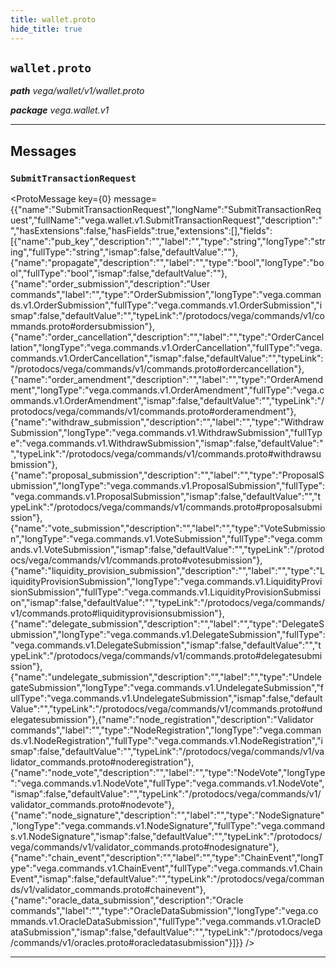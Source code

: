 ```yaml
---
title: wallet.proto
hide_title: true
---
```



## `wallet.proto`
_**path** vega/wallet/v1/wallet.proto_

_**package** vega.wallet.v1_



---

## Messages


### `SubmitTransactionRequest`
<ProtoMessage key={0} message={{"name":"SubmitTransactionRequest","longName":"SubmitTransactionRequest","fullName":"vega.wallet.v1.SubmitTransactionRequest","description":"","hasExtensions":false,"hasFields":true,"extensions":[],"fields":[{"name":"pub_key","description":"","label":"","type":"string","longType":"string","fullType":"string","ismap":false,"defaultValue":""},{"name":"propagate","description":"","label":"","type":"bool","longType":"bool","fullType":"bool","ismap":false,"defaultValue":""},{"name":"order_submission","description":"User commands","label":"","type":"OrderSubmission","longType":"vega.commands.v1.OrderSubmission","fullType":"vega.commands.v1.OrderSubmission","ismap":false,"defaultValue":"","typeLink":"/protodocs/vega/commands/v1/commands.proto#ordersubmission"},{"name":"order_cancellation","description":"","label":"","type":"OrderCancellation","longType":"vega.commands.v1.OrderCancellation","fullType":"vega.commands.v1.OrderCancellation","ismap":false,"defaultValue":"","typeLink":"/protodocs/vega/commands/v1/commands.proto#ordercancellation"},{"name":"order_amendment","description":"","label":"","type":"OrderAmendment","longType":"vega.commands.v1.OrderAmendment","fullType":"vega.commands.v1.OrderAmendment","ismap":false,"defaultValue":"","typeLink":"/protodocs/vega/commands/v1/commands.proto#orderamendment"},{"name":"withdraw_submission","description":"","label":"","type":"WithdrawSubmission","longType":"vega.commands.v1.WithdrawSubmission","fullType":"vega.commands.v1.WithdrawSubmission","ismap":false,"defaultValue":"","typeLink":"/protodocs/vega/commands/v1/commands.proto#withdrawsubmission"},{"name":"proposal_submission","description":"","label":"","type":"ProposalSubmission","longType":"vega.commands.v1.ProposalSubmission","fullType":"vega.commands.v1.ProposalSubmission","ismap":false,"defaultValue":"","typeLink":"/protodocs/vega/commands/v1/commands.proto#proposalsubmission"},{"name":"vote_submission","description":"","label":"","type":"VoteSubmission","longType":"vega.commands.v1.VoteSubmission","fullType":"vega.commands.v1.VoteSubmission","ismap":false,"defaultValue":"","typeLink":"/protodocs/vega/commands/v1/commands.proto#votesubmission"},{"name":"liquidity_provision_submission","description":"","label":"","type":"LiquidityProvisionSubmission","longType":"vega.commands.v1.LiquidityProvisionSubmission","fullType":"vega.commands.v1.LiquidityProvisionSubmission","ismap":false,"defaultValue":"","typeLink":"/protodocs/vega/commands/v1/commands.proto#liquidityprovisionsubmission"},{"name":"delegate_submission","description":"","label":"","type":"DelegateSubmission","longType":"vega.commands.v1.DelegateSubmission","fullType":"vega.commands.v1.DelegateSubmission","ismap":false,"defaultValue":"","typeLink":"/protodocs/vega/commands/v1/commands.proto#delegatesubmission"},{"name":"undelegate_submission","description":"","label":"","type":"UndelegateSubmission","longType":"vega.commands.v1.UndelegateSubmission","fullType":"vega.commands.v1.UndelegateSubmission","ismap":false,"defaultValue":"","typeLink":"/protodocs/vega/commands/v1/commands.proto#undelegatesubmission"},{"name":"node_registration","description":"Validator commands","label":"","type":"NodeRegistration","longType":"vega.commands.v1.NodeRegistration","fullType":"vega.commands.v1.NodeRegistration","ismap":false,"defaultValue":"","typeLink":"/protodocs/vega/commands/v1/validator_commands.proto#noderegistration"},{"name":"node_vote","description":"","label":"","type":"NodeVote","longType":"vega.commands.v1.NodeVote","fullType":"vega.commands.v1.NodeVote","ismap":false,"defaultValue":"","typeLink":"/protodocs/vega/commands/v1/validator_commands.proto#nodevote"},{"name":"node_signature","description":"","label":"","type":"NodeSignature","longType":"vega.commands.v1.NodeSignature","fullType":"vega.commands.v1.NodeSignature","ismap":false,"defaultValue":"","typeLink":"/protodocs/vega/commands/v1/validator_commands.proto#nodesignature"},{"name":"chain_event","description":"","label":"","type":"ChainEvent","longType":"vega.commands.v1.ChainEvent","fullType":"vega.commands.v1.ChainEvent","ismap":false,"defaultValue":"","typeLink":"/protodocs/vega/commands/v1/validator_commands.proto#chainevent"},{"name":"oracle_data_submission","description":"Oracle commands","label":"","type":"OracleDataSubmission","longType":"vega.commands.v1.OracleDataSubmission","fullType":"vega.commands.v1.OracleDataSubmission","ismap":false,"defaultValue":"","typeLink":"/protodocs/vega/commands/v1/oracles.proto#oracledatasubmission"}]}} />

---


  